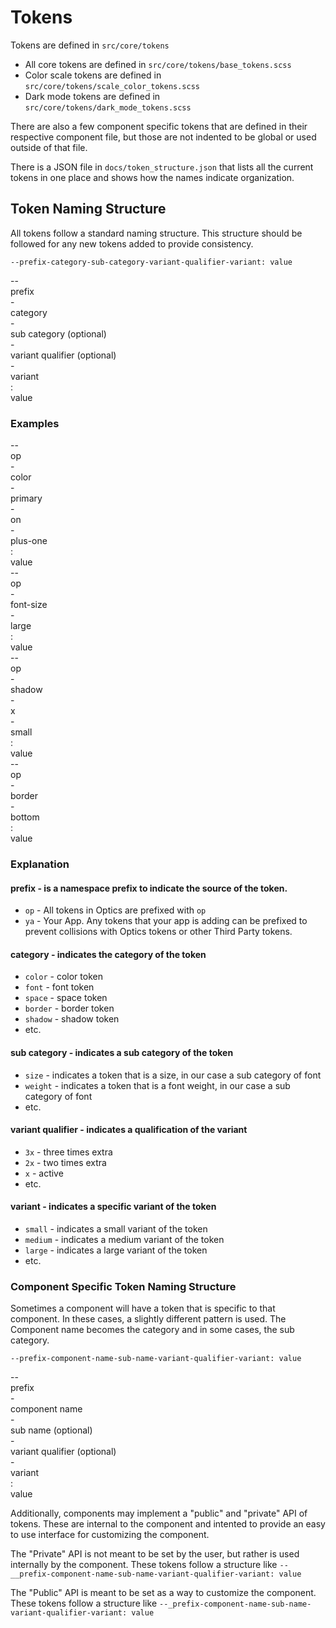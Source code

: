 
<Meta title="Overview/Tokens" />

# Tokens

Tokens are defined in `src/core/tokens`

- All core tokens are defined in `src/core/tokens/base_tokens.scss`
- Color scale tokens are defined in `src/core/tokens/scale_color_tokens.scss`
- Dark mode tokens are defined in `src/core/tokens/dark_mode_tokens.scss`

There are also a few component specific tokens that are defined in their respective component file, but those are not indented to be global or used outside of that file.

There is a JSON file in `docs/token_structure.json` that lists all the current tokens in one place and shows how the names indicate organization.

## Token Naming Structure

All tokens follow a standard naming structure.
This structure should be followed for any new tokens added to provide consistency.

`--prefix-category-sub-category-variant-qualifier-variant: value`

<p class="flex items-center gap-xxs">
  <div>--</div>
  <div class="badge-primary">prefix</div>
  <div>-</div>
  <div class="badge">category</div>
  <div>-</div>
  <div class="badge-warning">sub category (optional)</div>
  <div>-</div>
  <div class="badge-danger">variant qualifier (optional)</div>
  <div>-</div>
  <div class="badge-notice">variant</div>
  <div>:</div>
  <div>value</div>
</p>

### Examples

<p class="flex flex-col gap-sm">
  <div class="flex items-center gap-xxs">
    <div>--</div>
    <div class="badge-primary">op</div>
    <div>-</div>
    <div class="badge">color</div>
    <div>-</div>
    <div class="badge-warning">primary</div>
    <div>-</div>
    <div class="badge-danger">on</div>
    <div>-</div>
    <div class="badge-notice">plus-one</div>
    <div>:</div>
    <div>value</div>
  </div>
  <div class="flex items-center gap-xxs">
    <div>--</div>
    <div class="badge-primary">op</div>
    <div>-</div>
    <div class="badge">font-size</div>
    <div>-</div>
    <div class="badge-notice">large</div>
    <div>:</div>
    <div>value</div>
  </div>
  <div class="flex items-center gap-xxs">
    <div>--</div>
    <div class="badge-primary">op</div>
    <div>-</div>
    <div class="badge">shadow</div>
    <div>-</div>
    <div class="badge-danger">x</div>
    <div>-</div>
    <div class="badge-notice">small</div>
    <div>:</div>
    <div>value</div>
  </div>
  <div class="flex items-center gap-xxs">
    <div>--</div>
    <div class="badge-primary">op</div>
    <div>-</div>
    <div class="badge">border</div>
    <div>-</div>
    <div class="badge-notice">bottom</div>
    <div>:</div>
    <div>value</div>
  </div>
</p>

### Explanation

#### prefix - is a namespace prefix to indicate the source of the token.

- `op` - All tokens in Optics are prefixed with `op`
- `ya` - Your App. Any tokens that your app is adding can be prefixed to prevent collisions with Optics tokens or other Third Party tokens.

#### category - indicates the category of the token

- `color` - color token
- `font` - font token
- `space` - space token
- `border` - border token
- `shadow` - shadow token
- etc.

#### sub category - indicates a sub category of the token

- `size` - indicates a token that is a size, in our case a sub category of font
- `weight` - indicates a token that is a font weight, in our case a sub category of font
- etc.

#### variant qualifier - indicates a qualification of the variant

- `3x` - three times extra
- `2x` - two times extra
- `x` - active
- etc.

#### variant - indicates a specific variant of the token

- `small` - indicates a small variant of the token
- `medium` - indicates a medium variant of the token
- `large` - indicates a large variant of the token
- etc.

### Component Specific Token Naming Structure

Sometimes a component will have a token that is specific to that component. In these cases, a slightly different pattern is used.
The Component name becomes the category and in some cases, the sub category.

`--prefix-component-name-sub-name-variant-qualifier-variant: value`

<p class="flex items-center gap-xxs">
  <div>--</div>
  <div class="badge-primary">prefix</div>
  <div>-</div>
  <div class="badge">component name</div>
  <div>-</div>
  <div class="badge-warning">sub name (optional)</div>
  <div>-</div>
  <div class="badge-danger">variant qualifier (optional)</div>
  <div>-</div>
  <div class="badge-notice">variant</div>
  <div>:</div>
  <div>value</div>
</p>

Additionally, components may implement a "public" and "private" API of tokens. These are internal to the component and intented to provide an easy to use interface for customizing the component.

The "Private" API is not meant to be set by the user, but rather is used internally by the component.
These tokens follow a structure like `--__prefix-component-name-sub-name-variant-qualifier-variant: value`

The "Public" API is meant to be set as a way to customize the component.
These tokens follow a structure like `--_prefix-component-name-sub-name-variant-qualifier-variant: value`
